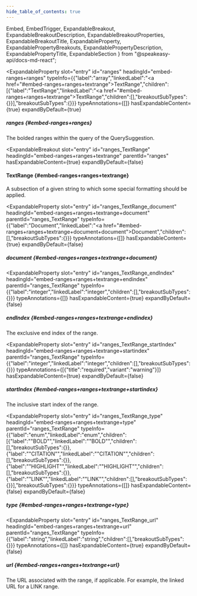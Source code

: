 ```yaml
---
hide_table_of_contents: true
---
```

  Embed,
  EmbedTrigger,
  ExpandableBreakout,
  ExpandableBreakoutDescription,
  ExpandableBreakoutProperties,
  ExpandableBreakoutTitle,
  ExpandableProperty,
  ExpandablePropertyBreakouts,
  ExpandablePropertyDescription,
  ExpandablePropertyTitle,
  ExpandableSection
} from "@speakeasy-api/docs-md-react";

<ExpandableSection>

<ExpandableProperty
  slot="entry"
  id="ranges"
  headingId="embed-ranges+ranges"
  typeInfo={{"label":"array","linkedLabel":"<a href=\"#embed-ranges+ranges+textrange\">TextRange</a>","children":[{"label":"TextRange","linkedLabel":"<a href=\"#embed-ranges+ranges+textrange\">TextRange</a>","children":[],"breakoutSubTypes":{}}],"breakoutSubTypes":{}}}
  typeAnnotations={[]}
  hasExpandableContent={true}
  expandByDefault={true}
>

<ExpandablePropertyTitle slot="title">

##### ranges \{#embed-ranges+ranges\}

</ExpandablePropertyTitle>

<ExpandablePropertyDescription slot="description">

The bolded ranges within the query of the QuerySuggestion.

</ExpandablePropertyDescription>

<ExpandablePropertyBreakouts slot="breakouts">

<ExpandableBreakout
  slot="entry"
  id="ranges_TextRange"
  headingId="embed-ranges+ranges+textrange"
  parentId="ranges"
  hasExpandableContent={true}
  expandByDefault={false}
>

<ExpandableBreakoutTitle slot="title">

#### TextRange \{#embed-ranges+ranges+textrange\}

</ExpandableBreakoutTitle>

<ExpandableBreakoutDescription slot="description">

A subsection of a given string to which some special formatting should be applied.

</ExpandableBreakoutDescription>

<ExpandableBreakoutProperties slot="properties">

<ExpandableProperty
  slot="entry"
  id="ranges_TextRange_document"
  headingId="embed-ranges+ranges+textrange+document"
  parentId="ranges_TextRange"
  typeInfo={{"label":"Document","linkedLabel":"<a href=\"#embed-ranges+ranges+textrange+document+document\">Document</a>","children":[],"breakoutSubTypes":{}}}
  typeAnnotations={[]}
  hasExpandableContent={true}
  expandByDefault={false}
>

<ExpandablePropertyTitle slot="title">

##### document \{#embed-ranges+ranges+textrange+document\}

</ExpandablePropertyTitle>

<ExpandablePropertyBreakouts slot="breakouts">

<Embed slot="embed">

<EmbedTrigger slot="trigger" embedTitle="document" triggerText="View document details">

<Embeddocument />

</EmbedTrigger>

</Embed>

</ExpandablePropertyBreakouts>

</ExpandableProperty>

<ExpandableProperty
  slot="entry"
  id="ranges_TextRange_endIndex"
  headingId="embed-ranges+ranges+textrange+endindex"
  parentId="ranges_TextRange"
  typeInfo={{"label":"integer","linkedLabel":"integer","children":[],"breakoutSubTypes":{}}}
  typeAnnotations={[]}
  hasExpandableContent={true}
  expandByDefault={false}
>

<ExpandablePropertyTitle slot="title">

##### endIndex \{#embed-ranges+ranges+textrange+endindex\}

</ExpandablePropertyTitle>

<ExpandablePropertyDescription slot="description">

The exclusive end index of the range.

</ExpandablePropertyDescription>

</ExpandableProperty>

<ExpandableProperty
  slot="entry"
  id="ranges_TextRange_startIndex"
  headingId="embed-ranges+ranges+textrange+startindex"
  parentId="ranges_TextRange"
  typeInfo={{"label":"integer","linkedLabel":"integer","children":[],"breakoutSubTypes":{}}}
  typeAnnotations={[{"title":"required","variant":"warning"}]}
  hasExpandableContent={true}
  expandByDefault={false}
>

<ExpandablePropertyTitle slot="title">

##### startIndex \{#embed-ranges+ranges+textrange+startindex\}

</ExpandablePropertyTitle>

<ExpandablePropertyDescription slot="description">

The inclusive start index of the range.

</ExpandablePropertyDescription>

</ExpandableProperty>

<ExpandableProperty
  slot="entry"
  id="ranges_TextRange_type"
  headingId="embed-ranges+ranges+textrange+type"
  parentId="ranges_TextRange"
  typeInfo={{"label":"enum","linkedLabel":"enum","children":[{"label":"\"BOLD\"","linkedLabel":"\"BOLD\"","children":[],"breakoutSubTypes":{}},{"label":"\"CITATION\"","linkedLabel":"\"CITATION\"","children":[],"breakoutSubTypes":{}},{"label":"\"HIGHLIGHT\"","linkedLabel":"\"HIGHLIGHT\"","children":[],"breakoutSubTypes":{}},{"label":"\"LINK\"","linkedLabel":"\"LINK\"","children":[],"breakoutSubTypes":{}}],"breakoutSubTypes":{}}}
  typeAnnotations={[]}
  hasExpandableContent={false}
  expandByDefault={false}
>

<ExpandablePropertyTitle slot="title">

##### type \{#embed-ranges+ranges+textrange+type\}

</ExpandablePropertyTitle>

</ExpandableProperty>

<ExpandableProperty
  slot="entry"
  id="ranges_TextRange_url"
  headingId="embed-ranges+ranges+textrange+url"
  parentId="ranges_TextRange"
  typeInfo={{"label":"string","linkedLabel":"string","children":[],"breakoutSubTypes":{}}}
  typeAnnotations={[]}
  hasExpandableContent={true}
  expandByDefault={false}
>

<ExpandablePropertyTitle slot="title">

##### url \{#embed-ranges+ranges+textrange+url\}

</ExpandablePropertyTitle>

<ExpandablePropertyDescription slot="description">

The URL associated with the range, if applicable. For example, the linked URL for a LINK range.

</ExpandablePropertyDescription>

</ExpandableProperty>

</ExpandableBreakoutProperties>

</ExpandableBreakout>

</ExpandablePropertyBreakouts>

</ExpandableProperty>

</ExpandableSection>